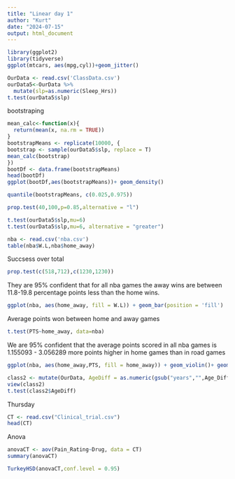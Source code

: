```yaml
---
title: "Linear day 1"
author: "Kurt"
date: "2024-07-15"
output: html_document
---
```


```r
library(ggplot2)
library(tidyverse)
ggplot(mtcars, aes(mpg,cyl))+geom_jitter()
```

```r
OurData <- read.csv('ClassData.csv')
ourData5<-OurData %>%
  mutate(slp=as.numeric(Sleep_Hrs))
t.test(ourData5$slp)
```
bootstraping
```r
mean_calc<-function(x){
  return(mean(x, na.rm = TRUE))
}
bootstrapMeans <- replicate(10000, {
bootstrap <- sample(ourData5$slp, replace = T)
mean_calc(bootstrap)
})
bootDf <- data.frame(bootstrapMeans)
head(bootDf)
ggplot(bootDf,aes(bootstrapMeans))+ geom_density()
```

```r
quantile(bootstrapMeans, c(0.025,0.975))
```

```r
prop.test(40,100,p=0.85,alternative = "l")
```


```r
t.test(ourData5$slp,mu=6)
t.test(ourData5$slp,mu=6, alternative = "greater")
```
```r
nba <- read.csv('nba.csv')
table(nba$W.L,nba$home_away)
```
Succsess over total
```r
prop.test(c(518,712),c(1230,1230))
```
They are 95% confident that for all nba games the away wins are between 11.8-19.8 percentage points less than the home wins.
```r
ggplot(nba, aes(home_away, fill = W.L)) + geom_bar(position = 'fill')
```

Average points won between home and away games
```r
t.test(PTS~home_away, data=nba)
```
We are 95% confident that the average points scored in all nba games  is 1.155093 - 3.056289 more points higher in home games than in road games

```r
ggplot(nba, aes(home_away,PTS, fill = home_away)) + geom_violin()+ geom_jitter()
```

```r
class2 <- mutate(OurData, AgeDiff = as.numeric(gsub("years","",Age_Diff_Parents)))
view(class2)
t.test(class2$AgeDiff)
```
Thursday
```r
CT <- read.csv("Clinical_trial.csv")
head(CT)
```
Anova 
```r
anovaCT <- aov(Pain_Rating~Drug, data = CT)
summary(anovaCT)
```


```r
TurkeyHSD(anovaCT,conf.level = 0.95)
```

```r

```

